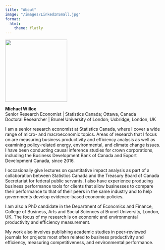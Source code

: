 ```yaml
---
title: "About"
image: "/images/LinkedInSmall.jpg"
format:
  html:
    theme: flatly
---
```


<script>
document.addEventListener('DOMContentLoaded', function() {
  document.body.style.backgroundColor = '#f0f8ff';
});
</script>


![](../images/LinkedInSmall.jpg){width="200px" fig-align="center"}


::: text-center
**Michael Willox**  
Senior Research Economist \| Statistics Canada; Ottawa, Canada\
Doctoral Researcher \| Brunel University of London; Uxbridge, London, UK
:::

I am a senior research economist at Statistics Canada, where I cover a wide range of micro- and macroeconomic topics. Areas of research that I focus on are measuring business productivity and efficiency analysis as well as examining policy-related energy, environmental, and climate change issues. I have been conducting causal inference studies for crown corporations, including the Business Development Bank of Canada and Export Development Canada, since 2016.

I occasionally give lectures on quantitative impact analysis as part of a collaboration between Statistics Canada and the Treasury Board of Canada Secretariat for federal public servants. I also have experience producing business performance tools for clients that allow businesses to compare their performance to that of their peers in the same industry and to help governments develop evidence-based economic policies.

I am also a PhD candidate in the Department of Economics and Finance, College of Business, Arts and Social Sciences at Brunel University, London, UK. The focus of my research is on economic and environmental productivity and efficiency measurement.

My work also involves publishing academic studies in peer-reviewed journals for projects most often related to business productivity and efficiency, measuring competitiveness, and environmental performance.
